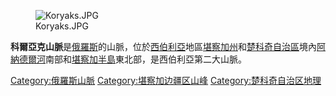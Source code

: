 [[File:Koryaks.JPG|right]]

'''科爾亞克山脈'''是[[俄羅斯|俄羅斯]]的山脈，位於[[西伯利亞|西伯利亞]]地區[[堪察加州|堪察加州]]和[[楚科奇自治區|楚科奇自治區]]境內[[阿納德爾河|阿納德爾河]]南部和[[堪察加半島|堪察加半島]]東北部，是西伯利亞第二大山脈。

{{Coord|62|30|N|172|00|E|region:RU_type:mountain|display=title}}

[[Category:俄羅斯山脈|Category:俄羅斯山脈]]
[[Category:堪察加边疆区山峰|Category:堪察加边疆区山峰]]
[[Category:楚科奇自治区地理|Category:楚科奇自治区地理]]

{{俄羅斯地理小作品}}